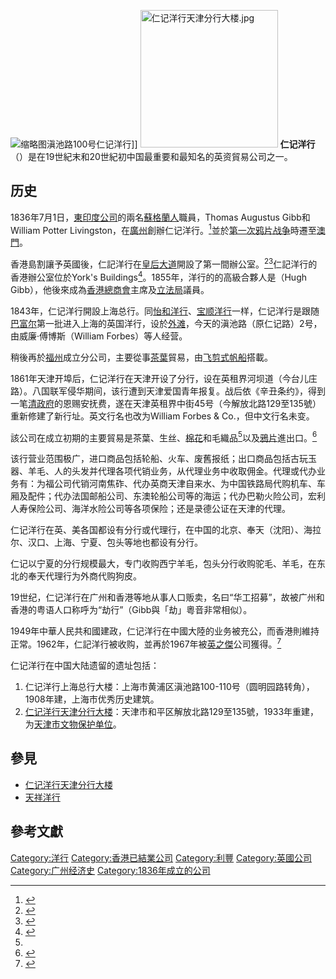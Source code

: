[[File:The_Gibb_Livingston_&_Co._Building.jpg|缩略图]]滇池路100号仁记洋行]]
[[File:仁记洋行天津分行大楼.jpg|220px]]
'''仁记洋行'''（{{lang-en|Gibb, Livingston & Co.}}）是在19世紀末和20世紀初中国最重要和最知名的英资貿易公司之一。

==历史==
1836年7月1日，[[東印度公司|東印度公司]]的兩名[[蘇格蘭人|蘇格蘭人]]職員，Thomas Augustus Gibb和William Potter Livingston，在[[廣州|廣州]]創辦仁记洋行。<ref name="Braga">{{cite book|page=431|title=Hong Kong Business Symposium: A Compilation of Authoritative Views on the Administration, Commerce, and Resources of Britain's Far Eastern Outpost|first=José Maria|last=Braga|publisher=South China Morning Post, Limited|year=1957}}</ref>並於[[第一次鸦片战争|第一次鸦片战争]]時遷至[[澳門|澳門]]。

香港島割讓予英國後，仁記洋行在[[皇后大道|皇后大道]]開設了第一間辦公室。<ref>{{cite book|page=103|title=The Taipans: Hong Kong's Merchant Princes|first=Colin N.|last=Crisswell|publisher=Oxford University Press|year=1991}}</ref><ref>{{cite web|url=http://books.google.com/books?id=7OMREAAAQBAJ|title=《香港志》總述：大事記|publisher=香港地方志中心|date=2020年12月28日}}</ref>仁記洋行的香港辦公室位於York's Buildings<ref name="Wright">{{cite book|title=Twentieth century impressions of Hong-kong, Shanghai, and other Treaty Ports of China|url=https://archive.org/details/twentiethcentury00wriguoft|first=Arnold|last=Wright|year= 1908|page=[https://archive.org/details/twentiethcentury00wriguoft/page/216 216]|publisher=Lloyd's Greater Britain Pub. Co.|location=London}}</ref>。1855年，洋行的的高級合夥人是{{tsl|en|Hugh Bold Gibb|吉普 (英国)|吉普}}（Hugh Gibb），他後來成為[[香港總商會|香港總商會]]主席及[[香港立法會|立法局]]議員。

1843年，仁记洋行開設上海总行。同[[怡和洋行|怡和洋行]]、[[宝顺洋行|宝顺洋行]]一样，仁记洋行是跟随[[巴富尔|巴富尔]]第一批进入上海的英国洋行，设於[[外滩|外滩]]，今天的滇池路（原仁记路）2号，由威廉·傅博斯（William Forbes）等人经营。

稍後再於[[福州|福州]]成立分公司，主要從事[[茶葉|茶葉]]貿易，由[[飞剪式帆船|飞剪式帆船]]搭載。

1861年天津开埠后，仁记洋行在天津开设了分行，设在英租界河坝道（今台儿庄路）。八国联军侵华期间，该行遭到天津爱国青年报复。战后依《辛丑条约》，得到一笔[[清政府|清政府]]的恩赐安抚费，遂在天津英租界中街45号（今解放北路129至135號）重新修建了新行址。英文行名也改为William Forbes & Co.，但中文行名未变。

該公司在成立初期的主要貿易是茶葉、生丝、[[棉花|棉花]]和毛織品<ref name="Braga"/>以及[[鴉片|鴉片]]進出口。<ref>{{cite book|page=[https://archive.org/details/mappingmodernity00lian/page/n108 90]|title=Mapping Modernity in Shanghai: Space, Gender, and Visual Culture in the Sojourners' City, 1853-98|url=https://archive.org/details/mappingmodernity00lian|first=Samuel Y. |last=Liang|publisher=Routledge|year=2010}}</ref>

该行营业范围极广，进口商品包括轮船、火车、废舊报纸；出口商品包括古玩玉器、羊毛、人的头发并代理各项代销业务，从代理业务中收取佣金。代理或代办业务有：为福公司代销河南焦砟、代办英商天津自来水、为中国铁路局代购机车、车厢及配件；代办法国邮船公司、东澳轮船公司等的海运；代办巴勒火险公司，宏利人寿保险公司、海洋水险公司等各项保险；还是录德公证在天津的代理。

仁记洋行在英、美各国都设有分行或代理行，在中国的北京、奉天（沈阳）、海拉尔、汉口、上海、宁夏、包头等地也都设有分行。

仁记以宁夏的分行规模最大，专门收购西宁羊毛，包头分行收购驼毛、羊毛，在东北的奉天代理行为外商代购狗皮。

19世纪，仁记洋行在广州和香港等地从事人口贩卖，名曰“华工招募”，故被广州和香港的粤语人口称呼为“劫行”（Gibb與「劫」粵音非常相似）。

1949年中華人民共和國建政，仁记洋行在中國大陸的业务被充公，而香港則維持正常。1962年，仁記洋行被{{link-en|慕娘公司|Borneo Company Limited}}收购，並再於1967年被[[英之傑|英之傑]]公司獲得。<ref>{{Cite web|url=http://www.fundinguniverse.com/company-histories/inchcape-plc-history/|title=Inchcape plc History|accessdate=3 August 2014|archive-date=2019-12-29|archive-url=https://web.archive.org/web/20191229044913/http://www.fundinguniverse.com/company-histories/inchcape-plc-history/|dead-url=no}}</ref>

仁记洋行在中国大陆遗留的遗址包括：
#仁记洋行上海总行大楼：上海市黄浦区滇池路100-110号（圆明园路转角），1908年建，上海市优秀历史建筑。
#[[仁记洋行天津分行大楼|仁记洋行天津分行大楼]]：天津市和平区解放北路129至135號，1933年重建，为[[天津市文物保护单位|天津市文物保护单位]]。

== 參見 ==
* [[仁记洋行天津分行大楼|仁记洋行天津分行大楼]]
* [[天祥洋行|天祥洋行]]

== 參考文獻 ==
{{Reflist|2}}

{{清朝对外贸易}}
{{Authority control}}
[[Category:洋行|Category:洋行]]
[[Category:香港已結業公司|Category:香港已結業公司]]
[[Category:利豐|Category:利豐]]
[[Category:英國公司|Category:英國公司]]
[[Category:广州经济史|Category:广州经济史]]
[[Category:1836年成立的公司|Category:1836年成立的公司]]